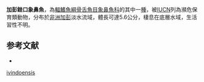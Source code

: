 {{Speciesbox
| name = 加彭銼口象鼻魚
| image = 
| image_width = 250px
| image_caption = 
| status = EN
| status_system = IUCN3.1
| genus = Stomatorhinus
| species = ivindoensis
| authority = Sullivan & Hopkins, 2005
| synonyms = 
}}

'''加彭銼口象鼻魚'''，為[[輻鰭魚綱|輻鰭魚綱]][[骨舌魚目|骨舌魚目]][[象鼻魚科|象鼻魚科]]的其中一[[種|種]]，被[[IUCN|IUCN]]列為瀕危保育類動物，分布於[[非洲|非洲]][[加彭|加彭]]淡水流域，體長可達5.6公分，棲息在底層水域，生活習性不明。
==参考文献==
*{{FishBase_species|genus=Stomatorhinus|species=ivindoensis|year=2015|month=11}}
{{Taxonbar|from=Q6406341}}

[[Category:銼口象鼻魚屬|ivindoensis]]


{{Fish-stub}}